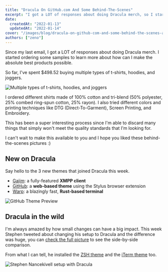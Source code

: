 ```yaml
---
title: "Dracula On GitHub.com And Some Behind-The-Scenes"
excerpt: "I got a LOT of responses about doing Dracula merch, so I started ordering some samples to learn more about how can I make the absolute best products."
date:
  createdAt: "2022-01-13"
  updatedAt: "2022-01-14"
cover: "/images/blog/dracula-on-github-com-and-some-behind-the-scenes-a.jpg"
authors: ["zeno"]
---
```


Since my last email, I got a LOT of responses about doing Dracula merch. I started ordering some samples to learn more about how can I make the absolute best products possible.

So far, I've spent $498.52 buying multiple types of t-shirts, hoodies, and joggers.

![Multiple types of t-shirts, hoodies, and joggers](/images/blog/dracula-on-github-com-and-some-behind-the-scenes-a.jpg)

I ordered different shirts made of 100% cotton and tri-blend (50% polyester, 25% combed ring-spun cotton, 25% rayon). I also tried different colors and printing techniques like DTG (Direct-To-Garment), Screen Printing, and Embroidery.

This has been a super interesting process since I'm able to discard many things that simply won't meet the quality standards that I'm looking for.

I can't wait to make this available to you and I hope you liked these behind-the-scenes pictures :)

## New on Dracula

Say hello to the 3 new themes that joined Dracula this week.

- [Gajim](/gajim): a fully-featured **XMPP client**
- [GitHub](/github): a **web-based theme** using the Stylus browser extension
- [Warp](/warp): a blazingly fast, **Rust-based terminal**

![GitHub Theme Preview](/images/blog/dracula-on-github-com-and-some-behind-the-scenes-b.png)

## Dracula in the wild

I'm always amazed by how small changes can have a big impact. This week Stephen tweeted about changing his setup to Dracula and the difference was huge, you can [check the full picture](https://twitter.com/hi_stephen_n/status/1480765091121221632) to see the side-by-side comparison.

From what I can tell, he installed the [ZSH theme](/zsh) and the [iTerm theme](/iterm) too.

![Stephen Nancekivell setup with Dracula](/images/blog/dracula-on-github-com-and-some-behind-the-scenes-c.png)
